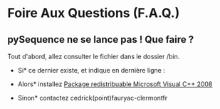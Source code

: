 =Foire Aux Questions (F.A.Q.)=

==pySequence ne se lance pas ! Que faire ?==
Tout d'abord, allez consulter le fichier {{{pySequence.exe.log}}} dans le dossier /bin.
*Si* ce dernier existe, et indique en dernière ligne :
{{{ImportError: DLL load failed: Le module spécifié est introuvable}}}

*Alors* installez [http://www.microsoft.com/downloads/fr-fr/confirmation.aspx?FamilyID=9B2DA534-3E03-4391-8A4D-074B9F2BC1BF&displaylang=fr Package redistribuable Microsoft Visual C++ 2008]

*Sinon* contactez cedrick(point)faury<arobase>ac-clermont<point>fr